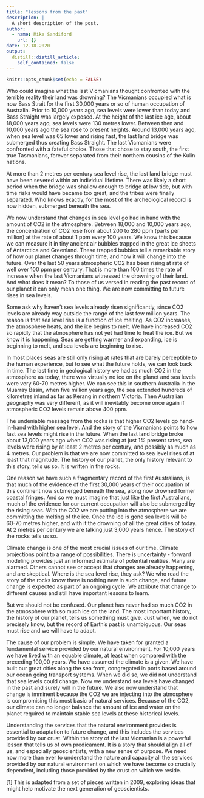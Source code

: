 ```yaml
---
title: "lessons from the past"
description: |
  A short description of the post.
author:
  - name: Mike Sandiford
    url: {}
date: 12-18-2020
output:
  distill::distill_article:
    self_contained: false
---
```



```r
knitr::opts_chunk$set(echo = FALSE)
```
Who could imagine what the last Vicmanians thought confronted with the terrible reality their land was drowning? The Vicmanians occupied what is now Bass Strait for the first 30,000 years or so of human occupation of Australia. Prior to 10,000 years ago, sea levels were lower than today and Bass Straight was largely exposed. At the height of the last ice age, about 18,000 years ago, sea levels were  130 metres lower. Between then and 10,000 years ago the sea rose to present heights. Around 13,000 years ago, when sea level was 65 lower and rising fast,  the last land bridge was submerged thus creating Bass Straight. The last Vicmanians were confronted with a fateful choice. Those that chose to stay south, the first true Tasmanians, forever separated from their northern cousins of the Kulin nations.

At more than 2 metres per century sea level rise, the last land bridge must have been severed within an individual lifetime. There was likely a short period when the bridge was shallow enough to bridge at low tide, but with time risks would have became too great, and the tribes were finally separated. Who knows exactly, for the most of the archeological record is now hidden, submerged beneath the sea.  

We now understand that changes in sea level go had in hand with the amount of CO2 in the atmosphere. Between 18,000 and 10,000 years ago, the concentration of CO2 rose from about 200 to 280 ppm (parts per million) at the rate of about 1 ppm every 100 years. We know this because we can measure it in tiny ancient air bubbles trapped in the great ice sheets of Antarctica and Greenland. These trapped bubbles tell a remarkable story of how our planet changes through time, and how it will change into the future. Over the last 50 years atmospheric CO2 has been rising at rate of well over 100 ppm per century. That is more than 100 times the rate of increase when the last Vicmanians witnessed the drowning of their land. And what does it mean? To those of us versed in reading the past record of our planet it can only mean one thing. We are now committing to future rises in sea levels.

Some ask why haven't sea levels already risen significantly, since CO2 levels are already way outside the range of the last few million years. The reason is that sea level rise is a function of ice melting. As CO2 increases, the atmosphere heats, and the ice begins to melt. We have increased CO2 so rapidly that the atmosphere has not yet had time to heat the ice. But we know it is happening. Seas are getting warmer and expanding, ice is beginning to melt, and sea levels are beginning to rise.

In most places seas are still only rising at rates that are barely perceptible to the human experience, but to see what the future holds, we can look back in time. The last time in geological history we had as much CO2 in the atmosphere as today, there was virtually no ice on the planet and sea levels were very 60-70 metres higher. We can see this in southern Australia in the Muarray Basin, when five million years ago, the sea extended hundreds of kilometres inland as far as Kerang in northern Victoria. Then Australian geography was very different, as it will inevitably become once again if atmospheric CO2 levels remain above 400 ppm.

The undeniable message from the rocks is that higher CO2 levels go hand-in-hand with higher sea level.
And the story of the Vicmanians points to how fast sea levels might rise in the future. When the last land bridge broke about 13,000 years ago when CO2 was rising at just 1% present rates, sea levels were rising by at least 2 metres per century, and possibly as much as 4 metres. Our problem is that we are now committed to sea level rises of at least that magnitude. The history of our planet, the only history relevant to this story, tells us so. It is written in the rocks.

One reason we have such a fragmentary record of the first Australians, is that much of the evidence of the first 30,000 years of their occupation of this continent now submerged beneath the sea, along now drowned former coastal fringes. And  so we must imagine that just like the first Australians, much of the evidence for our current occupation will also be submerged by the rising seas. With the CO2 we are putting into the atmosphere we are committing the melting of the ice. Once the ice is gone sea levels will be 60-70 metres higher, and with it the drowning of all the great cities of today. At 2 metres per century we are talking just 3,000 years hence. The story of the rocks tells us so.

Climate change is one of the most crucial issues of our time. Climate projections point to a range of possibilities. There is uncertainty - forward modeling provides just an informed estimate of potential realities. Many are alarmed. Others cannot see or accept that changes are already happening, and are skeptical. Where is the sea level rise, they ask? We who read the story of the rocks know there is nothing new in such change, and future change is expected as part of an ongoing cycle. We attribute that change to different causes and still have important lessons to learn.

But we should not be confused. Our planet has never had so much CO2 in the atmosphere with so much ice on the land. The most important history, the history of our planet, tells us something must give. Just when, we do not precisely know, but the record of Earth’s past is unambiguous. Our seas must rise and we will have to adapt.

The cause of our problem is simple. We have taken for granted a fundamental service provided by our natural environment. For 10,000 years we have lived with an equable climate, at least when compared with the preceding 100,00 years. We have assumed the climate is a given. We have built our great cities along the sea front, congregated in ports based around our ocean going transport systems. When we did so, we did not understand that sea levels could change. Now we understand sea levels have changed in the past and surely will in the future. We also now understand that change is imminent because the CO2 we are injecting into the atmosphere is compromising this most basic of natural services. Because of the CO2, our climate can no longer balance the amount of ice and water on the planet required to maintain stable sea levels at these historical levels.

Understanding the services that the natural environment provides is essential to adaptation to future change, and this includes the services provided by our crust. Within the story of the last Vicmanian is a powerful lesson that tells us of own predicament. It is a story that should align all of us, and especially geoscientists, with a new sense of purpose. We need now more than ever to understand the nature and capacity all the services provided by our natural environment on which we have become so crucially dependent, including those provided by the crust on which we reside.

[1] This is adapted from a set of pieces written in 2009, exploring ideas that might help motivate the next generation of geoscientists.